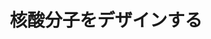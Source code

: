 ﻿---
title: "核酸分子をデザインする"
category: "生命理工"
vol: "68"
interviewee: "関根・清尾"
url: ""
tags: []
pdf: "68-8-sekine-seio.pdf"
facephoto: ""
career: ""
preface: "ヒトの DNA の解読と解析は完了し、多くの疾 患が DNA 上にある遺伝子の変異によって引き起 こされることがわかりつつある。疾患の原因とな る遺伝子の変異の有無を調べ、治すには、DNA と似た構造の分子を用いればよいと考えられた。 しかし、DNA と全く同じ構造の分子では、うま くいかない。関根・清尾研究室では、遺伝子診断 や治療のできる分子を、化学的な視点からデザイ ンし、合成する研究を行っている。ヒトの体がも つ精巧な高分子、DNA を下敷きに、それを超え る分子づくりについて、お話を伺った。"
---
